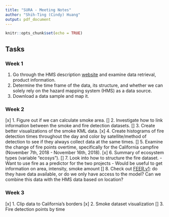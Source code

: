 ```yaml
---
title: "SURA - Meeting Notes"
author: "Shih-Ting (Cindy) Huang"
output: pdf_document
---
```


```r
knitr::opts_chunk$set(echo = TRUE)
```

## Tasks
### Week 1

1. Go through the HMS description [website](https://www.ospo.noaa.gov/Products/land/hms.html) and examine data retrieval, product information.
2. Determine the time frame of the data, its structure, and whether we can solely rely on the hazard mapping system (HMS) as a data source.
3. Download a data sample and map it.

### Week 2

[x] 1. Figure out if we can calculate smoke area.
[] 2. Investigate how to link information between the smoke and fire detection datasets.
[] 3. Create better visualizations of the smoke KML data.
[x] 4. Create histograms of fire detection times throughout the day and color by satellite/method of detection to see if they always collect data at the same times.
[] 5. Examine the change of fire points overtime, specifically for the California campfire (November 7th, 2018 - November 16th, 2018).
[x] 6. Summary of ecosystem types (variable "ecosys").
[] 7. Look into how to structure the fire dataset.
  - Want to use fire as a predictor for the two projects
  - Would be useful to get information on area, intensity, smoke amount
[] 8. Check out [FEER.v1](https://feer.gsfc.nasa.gov/projects/emissions/): do they have data available, or do we only have access to the model? Can we combine this data with the HMS data based on location?

### Week 3
[x] 1. Clip data to California's borders
[x] 2. Smoke dataset visualization
[] 3. Fire detection points by time
